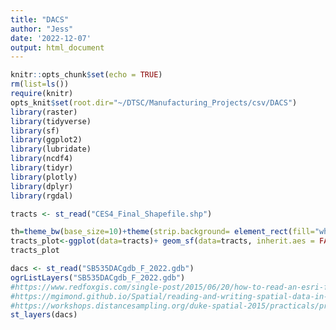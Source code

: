 ```yaml
---
title: "DACS"
author: "Jess"
date: '2022-12-07'
output: html_document
---
```


```r
knitr::opts_chunk$set(echo = TRUE)
rm(list=ls())
require(knitr)
opts_knit$set(root.dir="~/DTSC/Manufacturing_Projects/csv/DACS")
library(raster)
library(tidyverse)
library(sf)
library(ggplot2)
library(lubridate)
library(ncdf4)
library(tidyr)
library(plotly)
library(dplyr)
library(rgdal)
```


```r
tracts <- st_read("CES4_Final_Shapefile.shp")
```

```r
th=theme_bw(base_size=10)+theme(strip.background= element_rect(fill="white"))
tracts_plot<-ggplot(data=tracts)+ geom_sf(data=tracts, inherit.aes = FALSE, col="#6f94e2") + th
tracts_plot
```

```r
dacs <- st_read("SB535DACgdb_F_2022.gdb")
ogrListLayers("SB535DACgdb_F_2022.gdb")
#https://www.redfoxgis.com/single-post/2015/06/20/how-to-read-an-esri-file-geodatabase-feature-class-in-r
#https://mgimond.github.io/Spatial/reading-and-writing-spatial-data-in-r.html
#https://workshops.distancesampling.org/duke-spatial-2015/practicals/process-geodata-2.html
st_layers(dacs)
```

